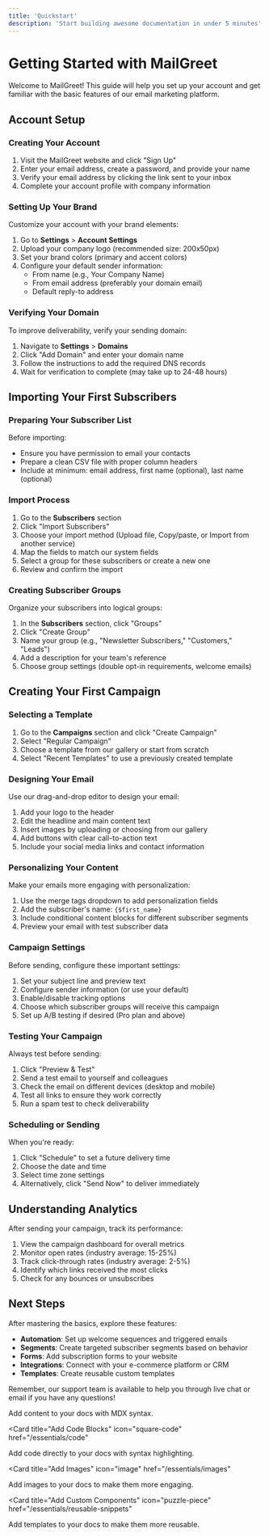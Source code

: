```yaml
---
title: 'Quickstart'
description: 'Start building awesome documentation in under 5 minutes'
---
```


# Getting Started with MailGreet

Welcome to MailGreet! This guide will help you set up your account and get familiar with the basic features of our email marketing platform.

## Account Setup

### Creating Your Account

1. Visit the MailGreet website and click "Sign Up"
2. Enter your email address, create a password, and provide your name
3. Verify your email address by clicking the link sent to your inbox
4. Complete your account profile with company information

### Setting Up Your Brand

Customize your account with your brand elements:

1. Go to **Settings** > **Account Settings**
2. Upload your company logo (recommended size: 200x50px)
3. Set your brand colors (primary and accent colors)
4. Configure your default sender information:
   - From name (e.g., Your Company Name)
   - From email address (preferably your domain email)
   - Default reply-to address

### Verifying Your Domain

To improve deliverability, verify your sending domain:

1. Navigate to **Settings** > **Domains**
2. Click "Add Domain" and enter your domain name
3. Follow the instructions to add the required DNS records
4. Wait for verification to complete (may take up to 24-48 hours)

## Importing Your First Subscribers

### Preparing Your Subscriber List

Before importing:
- Ensure you have permission to email your contacts
- Prepare a clean CSV file with proper column headers
- Include at minimum: email address, first name (optional), last name (optional)

### Import Process

1. Go to the **Subscribers** section
2. Click "Import Subscribers"
3. Choose your import method (Upload file, Copy/paste, or Import from another service)
4. Map the fields to match our system fields
5. Select a group for these subscribers or create a new one
6. Review and confirm the import

### Creating Subscriber Groups

Organize your subscribers into logical groups:

1. In the **Subscribers** section, click "Groups"
2. Click "Create Group"
3. Name your group (e.g., "Newsletter Subscribers," "Customers," "Leads")
4. Add a description for your team's reference
5. Choose group settings (double opt-in requirements, welcome emails)

## Creating Your First Campaign

### Selecting a Template

1. Go to the **Campaigns** section and click "Create Campaign"
2. Select "Regular Campaign"
3. Choose a template from our gallery or start from scratch
4. Select "Recent Templates" to use a previously created template

### Designing Your Email

Use our drag-and-drop editor to design your email:

1. Add your logo to the header
2. Edit the headline and main content text
3. Insert images by uploading or choosing from our gallery
4. Add buttons with clear call-to-action text
5. Include your social media links and contact information

### Personalizing Your Content

Make your emails more engaging with personalization:

1. Use the merge tags dropdown to add personalization fields
2. Add the subscriber's name: `{$first_name}`
3. Include conditional content blocks for different subscriber segments
4. Preview your email with test subscriber data

### Campaign Settings

Before sending, configure these important settings:

1. Set your subject line and preview text
2. Configure sender information (or use your default)
3. Enable/disable tracking options
4. Choose which subscriber groups will receive this campaign
5. Set up A/B testing if desired (Pro plan and above)

### Testing Your Campaign

Always test before sending:

1. Click "Preview & Test"
2. Send a test email to yourself and colleagues
3. Check the email on different devices (desktop and mobile)
4. Test all links to ensure they work correctly
5. Run a spam test to check deliverability

### Scheduling or Sending

When you're ready:

1. Click "Schedule" to set a future delivery time
2. Choose the date and time
3. Select time zone settings
4. Alternatively, click "Send Now" to deliver immediately

## Understanding Analytics

After sending your campaign, track its performance:

1. View the campaign dashboard for overall metrics
2. Monitor open rates (industry average: 15-25%)
3. Track click-through rates (industry average: 2-5%)
4. Identify which links received the most clicks
5. Check for any bounces or unsubscribes

## Next Steps

After mastering the basics, explore these features:

- **Automation**: Set up welcome sequences and triggered emails
- **Segments**: Create targeted subscriber segments based on behavior
- **Forms**: Add subscription forms to your website
- **Integrations**: Connect with your e-commerce platform or CRM
- **Templates**: Create reusable custom templates

Remember, our support team is available to help you through live chat or email if you have any questions! 

<CardGroup>

<Card title="Add Content With MDX" icon="file" href="/essentials/markdown">
  Add content to your docs with MDX syntax.
</Card>

<Card
  title="Add Code Blocks"
  icon="square-code"
  href="/essentials/code"
>
  Add code directly to your docs with syntax highlighting.
</Card>

<Card
  title="Add Images"
  icon="image"
  href="/essentials/images"
>
  Add images to your docs to make them more engaging.
</Card>

<Card
  title="Add Custom Components"
  icon="puzzle-piece"
  href="/essentials/reusable-snippets"
>
  Add templates to your docs to make them more reusable.
</Card>

</CardGroup>
